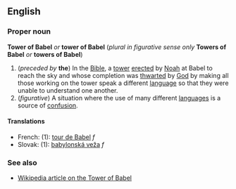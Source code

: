== English ==
=== Proper noun ===
'''Tower of Babel''' ''or'' '''tower of Babel''' (''plural in figurative sense only'' '''Towers of Babel''' ''or'' '''towers of Babel''')

#(''preceded by'' '''the''') In the [[Bible]], a [[tower]] [[erect]]ed by [[Noah]] at Babel to reach the sky and whose completion was [[thwart]]ed by [[God]] by making all those working on the tower speak a different [[language]] so that they were unable to understand one another.
#(''figurative'') A situation where the use of many different [[language]]s is a source of [[confusion]].

==== Translations ====
*French: (1): [[tour de Babel]] ''f''
*Slovak: (1): [[babylonská veža]] ''f'' <!--I assume this is for sense 1-->

===See also===
*[[en:Tower_of_Babel|Wikipedia article on the Tower of Babel]]